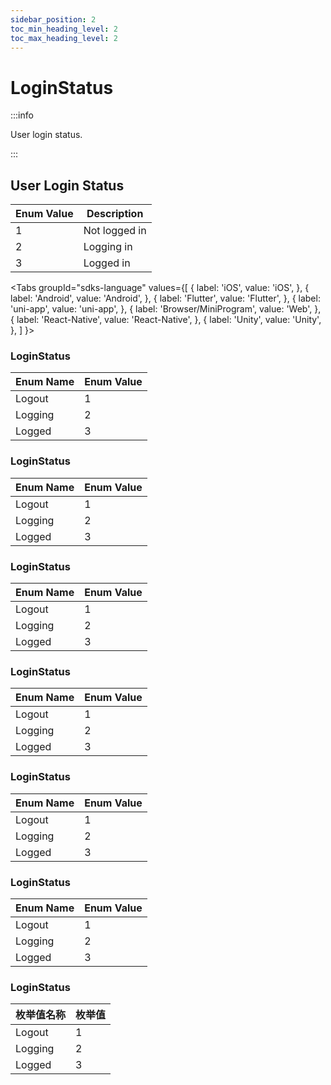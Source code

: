 ```yaml
---
sidebar_position: 2
toc_min_heading_level: 2
toc_max_heading_level: 2
---
```


# LoginStatus

:::info

User login status.

:::

## User Login Status

| Enum Value | Description |
| ---------- | ----------- |
| 1          | Not logged in |
| 2          | Logging in |
| 3          | Logged in |

<Tabs
groupId="sdks-language"
values={[
{ label: 'iOS', value: 'iOS', },
{ label: 'Android', value: 'Android', },
{ label: 'Flutter', value: 'Flutter', },
{ label: 'uni-app', value: 'uni-app', },
{ label: 'Browser/MiniProgram', value: 'Web', },
{ label: 'React-Native', value: 'React-Native', },
{ label: 'Unity', value: 'Unity', },
]
}>

<TabItem value="Flutter">

### LoginStatus

| Enum Name  | Enum Value |
| ---------- | ---------- |
| Logout     | 1          |
| Logging    | 2          |
| Logged     | 3          |

</TabItem>

<TabItem value="iOS">

### LoginStatus

| Enum Name  | Enum Value |
| ---------- | ---------- |
| Logout     | 1          |
| Logging    | 2          |
| Logged     | 3          |

</TabItem>

<TabItem value="Android">

### LoginStatus

| Enum Name  | Enum Value |
| ---------- | ---------- |
| Logout     | 1          |
| Logging    | 2          |
| Logged     | 3          |

</TabItem>

<TabItem value="Web">

### LoginStatus

| Enum Name  | Enum Value |
| ---------- | ---------- |
| Logout     | 1          |
| Logging    | 2          |
| Logged     | 3          |

</TabItem>

<TabItem value="uni-app">

### LoginStatus

| Enum Name  | Enum Value |
| ---------- | ---------- |
| Logout     | 1          |
| Logging    | 2          |
| Logged     | 3          |

</TabItem>

<TabItem value="React-Native">

### LoginStatus

| Enum Name  | Enum Value |
| ---------- | ---------- |
| Logout     | 1          |
| Logging    | 2          |
| Logged     | 3          |

</TabItem>

<TabItem value="Unity">

### LoginStatus

| 枚举值名称 | 枚举值 |
| ---------- | ------ |
| Logout     | 1      |
| Logging    | 2      |
| Logged     | 3      |

</TabItem>

</Tabs>